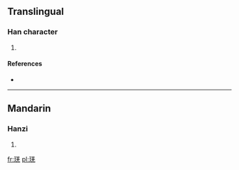 ==Translingual==

===Han character===
{{Han char|rn=96|rad=玉|as=08|sn=12|four=|canj=一土廿土山 (MGTGU), 一土廿手山 (MGTQU)}}

# {{defn|Han|sort=玉08}}

====References====
* {{Han ref|kx=0736.070|dkj=21083|hdz=21118.100|uh=7437|ud=29751}}

----

==Mandarin==

===Hanzi===
{{cmn-hanzi|pin=[[què]] ([[que4]])|wg=ch'üeh<sup>4</sup>}}

# {{defn|Mandarin|sort=玉08}}

[[fr:琷]]
[[pl:琷]]